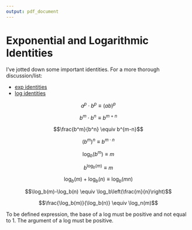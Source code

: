 ```yaml
---
output: pdf_document
---
```



# Exponential and Logarithmic Identities

I've jotted down some important identities. For a more thorough discussion/list:

* [exp identities](https://en.wikipedia.org/wiki/Exponentiation#Identities_and_properties)
* [log identities](https://en.wikipedia.org/wiki/List_of_logarithmic_identities)


$$a^p\cdot b^p \equiv (ab)^p$$

$$b^m \cdot b^n \equiv b^{m+n}$$

$$\frac{b^m}{b^n} \equiv b^{m-n}$$

$$(b^m)^n \equiv b^{m\cdot n}$$

$$\log_b(b^m)\equiv m$$

$$b^{\log_b(m)} \equiv m$$

$$\log_b(m)+\log_b(n) \equiv \log_b(mn)$$

$$\log_b(m)-\log_b(n) \equiv \log_b\left(\frac{m}{n}\right)$$

$$\frac{\log_b(m)}{\log_b(n)} \equiv \log_n(m)$$

To be defined expression, the base of a log must be positive and not equal to 1. The argument of a log must be positive. 
